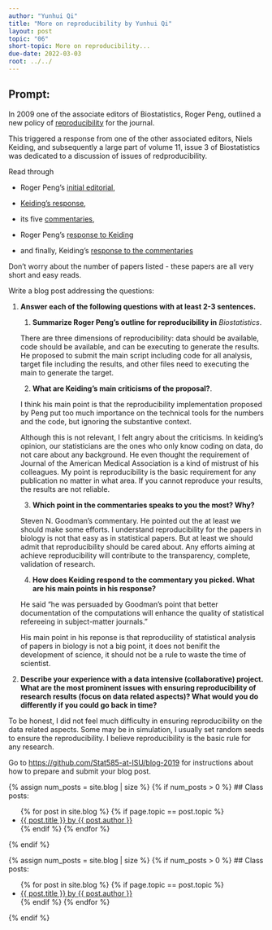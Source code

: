 ```yaml
---
author: "Yunhui Qi"
title: "More on reproducibility by Yunhui Qi"
layout: post
topic: "06"
short-topic: More on reproducibility...
due-date: 2022-03-03
root: ../../
---
```


## Prompt:

In 2009 one of the associate editors of Biostatistics, Roger Peng, outlined a new policy of [reproducibility](https://doi.org/10.1093/biostatistics/kxp014) for the journal. 

This triggered a response from one of the other associated editors, Niels Keiding, and subsequently a large part of volume 11, issue 3 of Biostatistics was dedicated to a discussion of issues of redproducibility. 


Read through 

- Roger Peng's [initial editorial](https://doi.org/10.1093/biostatistics/kxp014), 

- [Keiding's response](https://doi.org/10.1093/biostatistics/kxq033),

- its five [commentaries](https://academic.oup.com/biostatistics/issue/11/3),  

- Roger Peng's [response to Keiding](https://doi.org/10.1093/biostatistics/kxq032)

- and finally, Keiding's [response to the commentaries](https://doi.org/10.1093/biostatistics/kxq034)

Don't worry about the number of papers listed - these papers are all very short and easy reads. 


Write a blog post addressing the questions: 

1. **Answer each of the following questions with at least 2-3 sentences.**

    1. **Summarize Roger Peng's outline for reproducibility in** *Biostatistics*. 
    
   There are three dimensions of reproducibility: data should be available, code should be available, and can be executing to generate the results. He proposed to submit the main script including code for all analysis, target file including the results, and other files need to executing the main to generate the target.
   
  
    2. **What are Keiding's main criticisms of the proposal?**. 
    
     I think his main point is that the reproducibility implementation proposed by Peng put too much importance on the technical tools for the numbers and the code, but ignoring the substantive context.
   
   Although this is not relevant, I felt angry about the criticisms. In keiding's opinion, our statisticians are the ones who only know coding on data, do not care about any background. He even thought the requirement of  Journal of the American Medical Association is a kind of mistrust of his colleagues. My point is reproducibility is the basic requirement for any publication no matter in what area. If you cannot reproduce your results, the results are not reliable.
   
    
    3. **Which point in the commentaries speaks to you the most? Why?**
    
    Steven N. Goodman's commentary. He pointed out the at least we should make some efforts. I understand reproducibility for the papers in biology is not that easy as in statistical papers. But at least we should admit that reproducibility should be cared about. Any efforts aiming at achieve reproducibility will contribute to the transparency, complete, validation of research.
    
    
    4. **How does Keiding respond to the commentary you picked. What are his main points in his response?**
    
    He said "he was persuaded by Goodman's point that better documentation of the computations will enhance the quality of statistical refereeing in subject-matter journals."
    
    His main point in his reponse is that reproducility of statistical analysis of papers in biology is not a big point, it does not benifit the development of science, it should not be a rule to waste the time of scientist.
    
    
2. **Describe your experience with a data intensive (collaborative) project. What are the most prominent issues with ensuring reproducibility of research results (focus on data related aspects)? What would you do differently if you could go back in time?**

To be honest, I did not feel much difficulty in ensuring reproducibility on the data related aspects. Some may be in simulation, I usually set random seeds to ensure the reproducibility.  I believe reproducibility is the basic rule for any research. 


Go to [https://github.com/Stat585-at-ISU/blog-2019](https://github.com/Stat585-at-ISU/blog-2019) for instructions about how to prepare and submit your blog post.


{% assign num_posts = site.blog | size %}
{% if num_posts > 0 %}
## Class posts:

<ul>
{% for post in site.blog %}
  {% if page.topic == post.topic %}
  <li><a href="{{ post.url }}">{{ post.title }} by {{ post.author }}</a></li>
  {% endif %}
{% endfor %}
</ul>
{% endif %}



{% assign num_posts = site.blog | size %}
{% if num_posts > 0 %}
## Class posts:

<ul>
{% for post in site.blog %}
  {% if page.topic == post.topic %}
  <li><a href="{{ post.url }}">{{ post.title }} by {{ post.author }}</a></li>
  {% endif %}
{% endfor %}
</ul>
{% endif %}
